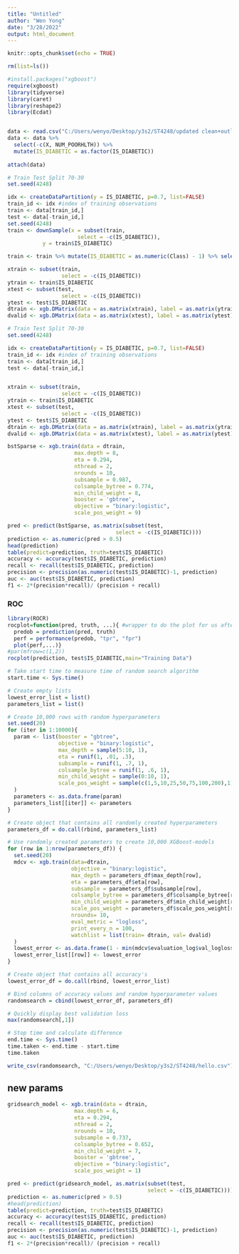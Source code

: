 ```yaml
---
title: "Untitled"
author: "Wen Yong"
date: "3/28/2022"
output: html_document
---
```


```r
knitr::opts_chunk$set(echo = TRUE)
```

```r
rm(list=ls())

#install.packages("xgboost")
require(xgboost)
library(tidyverse)
library(caret)
library(reshape2)
library(Ecdat)


data <- read.csv("C:/Users/wenyo/Desktop/y3s2/ST4248/updated clean+outliersremoved.csv")
data <- data %>% 
  select(-c(X, NUM_POORHLTH)) %>%
  mutate(IS_DIABETIC = as.factor(IS_DIABETIC))
 
attach(data)
```

```r
# Train Test Split 70-30
set.seed(4248)

idx <- createDataPartition(y = IS_DIABETIC, p=0.7, list=FALSE)
train_id <- idx #index of training observations
train <- data[train_id,]
test <- data[-train_id,]
set.seed(4248)
train <- downSample(x = subset(train, 
                      select = -c(IS_DIABETIC)),
           y = train$IS_DIABETIC)

train <- train %>% mutate(IS_DIABETIC = as.numeric(Class) - 1) %>% select(-c(Class))

xtrain <- subset(train, 
                 select = -c(IS_DIABETIC))
ytrain <- train$IS_DIABETIC
xtest <- subset(test, 
                 select = -c(IS_DIABETIC))
ytest <- test$IS_DIABETIC
dtrain <- xgb.DMatrix(data = as.matrix(xtrain), label = as.matrix(ytrain)) 
dvalid <- xgb.DMatrix(data = as.matrix(xtest), label = as.matrix(ytest)) 
```

```r
# Train Test Split 70-30
set.seed(4248)

idx <- createDataPartition(y = IS_DIABETIC, p=0.7, list=FALSE)
train_id <- idx #index of training observations
train <- data[train_id,]
test <- data[-train_id,]


xtrain <- subset(train, 
                 select = -c(IS_DIABETIC))
ytrain <- train$IS_DIABETIC
xtest <- subset(test, 
                 select = -c(IS_DIABETIC))
ytest <- test$IS_DIABETIC
dtrain <- xgb.DMatrix(data = as.matrix(xtrain), label = as.matrix(ytrain)) 
dvalid <- xgb.DMatrix(data = as.matrix(xtest), label = as.matrix(ytest)) 

bstSparse <- xgb.train(data = dtrain, 
                     max.depth = 8, 
                     eta = 0.294, 
                     nthread = 2, 
                     nrounds = 10,
                     subsample = 0.987,
                     colsample_bytree = 0.774,
                     min_child_weight = 8,
                     booster = 'gbtree',
                     objective = "binary:logistic",
                     scale_pos_weight = 9)

pred <- predict(bstSparse, as.matrix(subset(test, 
                                  select = -c(IS_DIABETIC))))
prediction <- as.numeric(pred > 0.5)
head(prediction)
table(predict=prediction, truth=test$IS_DIABETIC)
accuracy <- accuracy(test$IS_DIABETIC, prediction)
recall <- recall(test$IS_DIABETIC, prediction)
precision <- precision(as.numeric(test$IS_DIABETIC)-1, prediction)
auc <- auc(test$IS_DIABETIC, prediction)
f1 <- 2*(precision*recall)/ (precision + recall)
```

### ROC
```r
library(ROCR)
rocplot=function(pred, truth, ...){ #wrapper to do the plot for us after we give it the pred and truth
  predob = prediction(pred, truth)
  perf = performance(predob, "tpr", "fpr")
  plot(perf,...)}
#par(mfrow=c(1,2))
rocplot(prediction, test$IS_DIABETIC,main="Training Data")
```

```r
# Take start time to measure time of random search algorithm
start.time <- Sys.time()

# Create empty lists
lowest_error_list = list()
parameters_list = list()

# Create 10,000 rows with random hyperparameters
set.seed(20)
for (iter in 1:10000){
  param <- list(booster = "gbtree",
                objective = "binary:logistic",
                max_depth = sample(5:10, 1),
                eta = runif(1, .01, .3),
                subsample = runif(1, .7, 1),
                colsample_bytree = runif(1, .6, 1),
                min_child_weight = sample(0:10, 1),
                scale_pos_weight = sample(c(1,5,10,25,50,75,100,200),1)
  )
  parameters <- as.data.frame(param)
  parameters_list[[iter]] <- parameters
}

# Create object that contains all randomly created hyperparameters
parameters_df = do.call(rbind, parameters_list)

# Use randomly created parameters to create 10,000 XGBoost-models
for (row in 1:nrow(parameters_df)) {
  set.seed(20)
  mdcv <- xgb.train(data=dtrain,
                    objective = "binary:logistic",
                    max_depth = parameters_df$max_depth[row],
                    eta = parameters_df$eta[row],
                    subsample = parameters_df$subsample[row],
                    colsample_bytree = parameters_df$colsample_bytree[row],
                    min_child_weight = parameters_df$min_child_weight[row],
                    scale_pos_weight = parameters_df$scale_pos_weight[row],
                    nrounds= 10,
                    eval_metric = "logloss",
                    print_every_n = 100,
                    watchlist = list(train= dtrain, val= dvalid)
  )
  lowest_error <- as.data.frame(1 - min(mdcv$evaluation_log$val_logloss))
  lowest_error_list[[row]] <- lowest_error
}

# Create object that contains all accuracy's
lowest_error_df = do.call(rbind, lowest_error_list)

# Bind columns of accuracy values and random hyperparameter values
randomsearch = cbind(lowest_error_df, parameters_df)

# Quickly display best validation loss
max(randomsearch[,1])

# Stop time and calculate difference
end.time <- Sys.time()
time.taken <- end.time - start.time
time.taken

write_csv(randomsearch, "C:/Users/wenyo/Desktop/y3s2/ST4248/hello.csv")
```


## new params 
```r

gridsearch_model <- xgb.train(data = dtrain, 
                     max.depth = 6, 
                     eta = 0.294, 
                     nthread = 2, 
                     nrounds = 10,
                     subsample = 0.737,
                     colsample_bytree = 0.652,
                     min_child_weight = 7,
                     booster = 'gbtree',
                     objective = "binary:logistic",
                     scale_pos_weight = 1)

pred <- predict(gridsearch_model, as.matrix(subset(test, 
                                            select = -c(IS_DIABETIC))))
prediction <- as.numeric(pred > 0.5)
#head(prediction)
table(predict=prediction, truth=test$IS_DIABETIC)
accuracy <- accuracy(test$IS_DIABETIC, prediction)
recall <- recall(test$IS_DIABETIC, prediction)
precision <- precision(as.numeric(test$IS_DIABETIC)-1, prediction)
auc <- auc(test$IS_DIABETIC, prediction)
f1 <- 2*(precision*recall)/ (precision + recall)
```